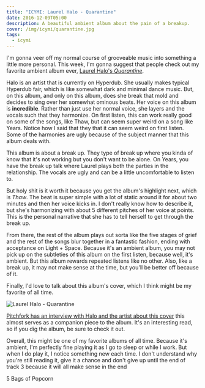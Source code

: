 ```yaml
---
title: "ICYMI: Laurel Halo - Quarantine"
date: 2016-12-09T05:00
description: A beautiful ambient album about the pain of a breakup.
cover: /img/icymi/quarantine.jpg
tags: 
  - icymi
---
```


I'm gonna veer off my normal course of grooveable music into something a little
more personal. This week, I'm gonna suggest that people check out my favorite
ambient album ever, [Laurel Halo's *Quarantine*](https://open.spotify.com/album/5XARRzHIiZ3SyXEQEaWQ32).

Halo is an artist that is currently on Hyperdub. She usually makes typical
Hyperdub fair, which is like somewhat dark and minimal dance music. But, on this
album, and only on this album, does she break that mold and decides to sing over
her somewhat ominous beats. Her voice on this album is **incredible**. Rather
than just use her normal voice, she layers and the vocals such that they
harmonize. On first listen, this can work really good on some of the songs, like
Thaw, but can seem super weird on a song like Years. Notice how I said that they
that it can seem weird on first listen. Some of the harmonies are ugly because
of the subject manner that this album deals with.

This album is about a break up. They type of break up where you kinda of know
that it's not working but you don't want to be alone. On Years, you have the
break up talk where Laurel plays both the parties in the relationship. The
vocals are ugly and can be a little uncomfortable to listen to.

But holy shit is it worth it because you get the album's highlight next, which
is *Thaw*. The beat is super simple with a lot of static around it for about two
minutes and then her voice kicks in. I don't really know how to describe it, but
she's harmonizing with about 5 different pitches of her voice at points. This is
the personal narrative that she has to tell herself to get through the break up.

From there, the rest of the album plays out sorta like the five stages of grief
and the rest of the songs blur together in a fantastic fashion, ending with
acceptance on Light + Space. Because it's an ambient album, you may not pick up
on the subtleties of this album on the first listen, because well, it's ambient.
But this album rewards repeated listens like no other. Also, like a break up, it
may not make sense at the time, but you'll be better off because of it.

Finally, I'd love to talk about this album's cover, which I think might be
my favorite of all time.

![Laurel Halo - Quarantine](/img/icymi/quarantine.jpg)

[Pitchfork has an interview with Halo and the artist about this cover](http://pitchfork.com/features/take-cover/8859-laurel-halo/) this almost
serves as a companion piece to the album. It's an interesting read, so if you
dig the album, be sure to check it out.

Overall, this might be one of my favorite albums of all time. Because it's
ambient, I'm perfectly fine playing it as I go to sleep or while I work. But
when I do play it, I notice something new each time. I don't understand why
you're still reading it, give it a chance and don't give up until the end of
track 3 because it will all make sense in the end

5 Bags of Popcorn
